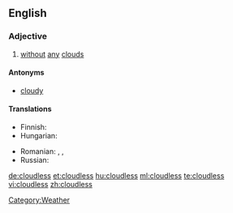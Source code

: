 ==English==

===Adjective===
{{en-adj}}

# [[without]] [[any]] [[cloud]]s

====Antonyms====
* [[cloudy]]

====Translations====
{{trans-top|without any clouds}}
* Finnish: {{t+|fi|pilvetön}}
* Hungarian: {{t+|hu|felhőtlen}}
{{trans-mid}}
* Romanian: {{t|ro|senin}},  {{t|ro|clar}},  {{t|ro|limpede}}
* Russian: {{t|ru|безоблачный|tr=b'ezóblačnyj|sc=Cyrl}}
{{trans-bottom}}

[[Category:Weather]]

[[de:cloudless]]
[[et:cloudless]]
[[hu:cloudless]]
[[ml:cloudless]]
[[te:cloudless]]
[[vi:cloudless]]
[[zh:cloudless]]